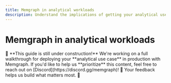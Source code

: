 ---
title: Memgraph in analytical workloads
description: Understand the implications of getting your analytical use case to production with Memgraph.
---


# Memgraph in analytical workloads

<Callout type="info">
🚧 **This guide is still under construction!**  
We're working on a full walkthrough for deploying your **analytical use case** in production with Memgraph. If you'd like to help
us **prioritize** this content, feel free to reach out on [Discord](https://discord.gg/memgraph)! 💬  
Your feedback helps us build what matters most. 🙌
</Callout>

